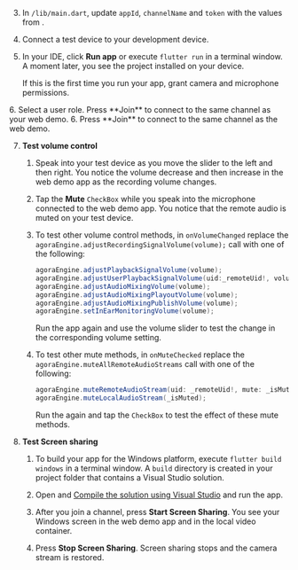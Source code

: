 <PlatformWrapper platform="flutter">

3. In `/lib/main.dart`, update `appId`, `channelName` and `token` with the values from <Vg k="CONSOLE"/>.

4. Connect a test device to your development device.

5. In your IDE, click **Run app** or execute `flutter run` in a terminal window. A moment later, you see the project installed on your device.

    If this is the first time you run your app, grant camera and microphone permissions.

<ProductWrapper product="interactive-live-streaming">
6. Select a user role. Press **Join** to connect to the same channel as your web demo.
</ProductWrapper>

<ProductWrapper product="video-calling">
6. Press **Join** to connect to the same channel as the web demo.
</ProductWrapper> 

7. **Test volume control**

    1. Speak into your test device as you move the slider to the left and then right. You notice the volume decrease and then increase in the web demo app as the recording volume changes.

    1. Tap the **Mute** `CheckBox` while you speak into the microphone connected to the web demo app. You notice that the remote audio is muted on your test device.

    1. To test other volume control methods, in `onVolumeChanged` replace the `agoraEngine.adjustRecordingSignalVolume(volume);` call with one of the following:

        ```java
        agoraEngine.adjustPlaybackSignalVolume(volume);
        agoraEngine.adjustUserPlaybackSignalVolume(uid:_remoteUid!, volume:volume);
        agoraEngine.adjustAudioMixingVolume(volume);
        agoraEngine.adjustAudioMixingPlayoutVolume(volume);
        agoraEngine.adjustAudioMixingPublishVolume(volume);
        agoraEngine.setInEarMonitoringVolume(volume);
        ```
        
        Run the app again and use the volume slider to test the change in the corresponding volume setting.

    1. To test other mute methods, in `onMuteChecked` replace the `agoraEngine.muteAllRemoteAudioStreams` call with one of the following:

        ```java
        agoraEngine.muteRemoteAudioStream(uid: _remoteUid!, mute: _isMuted);
        agoraEngine.muteLocalAudioStream(_isMuted);
        ```
        Run the <Vpl k="CLIENT" /> again and tap the `CheckBox` to test the effect of these mute methods.

6. **Test Screen sharing**

    1. To build your app for the Windows platform, execute `flutter build windows` in a terminal window. A `build` directory is created in your project folder that contains a Visual Studio solution. 
    
    1. Open and [Compile the solution using Visual Studio](https://docs.flutter.dev/development/platform-integration/windows/building#compiling-with-visual-studio) and run the app.
    
    1. After you join a channel, press **Start Screen Sharing**. You see your Windows screen in the web demo app and in the local video container.

    1. Press **Stop Screen Sharing**. Screen sharing stops and the camera stream is restored.

</PlatformWrapper>
